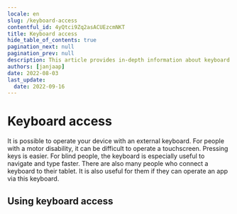 ```yaml
---
locale: en
slug: /keyboard-access
contentful_id: 4yQtci9Zq2asACUEzcmNKT
title: Keyboard access
hide_table_of_contents: true
pagination_next: null
pagination_prev: null
description: This article provides in-depth information about keyboard access on Android and iOS.
authors: [janjaap]
date: 2022-08-03
last_update:
  date: 2022-09-16
---
```


# Keyboard access

It is possible to operate your device with an external keyboard. For people with a motor disability, it can be difficult to operate a touchscreen. Pressing keys is easier. For blind people, the keyboard is especially useful to navigate and type faster. There are also many people who connect a keyboard to their tablet. It is also useful for them if they can operate an app via this keyboard.

## Using keyboard access

<LinkList title="List of keyboard access features" isHighlighted={true}>
  <LinkListItem url="/en/docs/android/features/keyboard-access" title="- Keyboard Access for Android" pageTitle="Keyboard Access for Android" shortDescription="This article provides in-depth information about using Keyboard Access to control your Android device with a keyboard." icon="/img/light/keyboard.svg" iconAlt="Keyboard Access icon"/>
  <LinkListItem url="/en/docs/ios/features/keyboard-access" title="- Keyboard access for iOS" pageTitle="Keyboard Access for iOS" shortDescription="This article provides in-depth information about using Keyboard Access to control your iOS device with a keyboard." icon="/img/light/keyboard.svg" iconAlt="Keyboard Access icon"/>
</LinkList>
